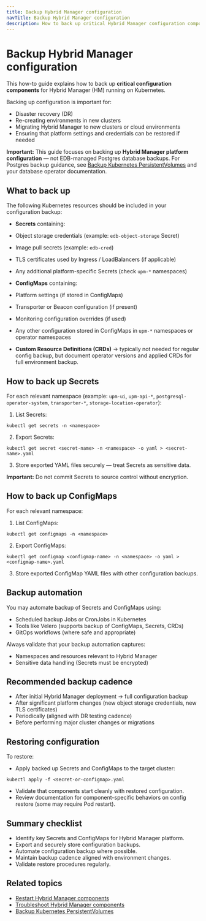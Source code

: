 ```yaml
---
title: Backup Hybrid Manager configuration
navTitle: Backup Hybrid Manager configuration
description: How to back up critical Hybrid Manager configuration components on Kubernetes.
---
```


# Backup Hybrid Manager configuration

This how-to guide explains how to back up **critical configuration components** for Hybrid Manager (HM) running on Kubernetes.

Backing up configuration is important for:

- Disaster recovery (DR)
- Re-creating environments in new clusters
- Migrating Hybrid Manager to new clusters or cloud environments
- Ensuring that platform settings and credentials can be restored if needed

**Important:** This guide focuses on backing up **Hybrid Manager platform configuration** — not EDB-managed Postgres database backups.
For Postgres backup guidance, see [Backup Kubernetes PersistentVolumes](../../backup-kubernetes-pv) and your database operator documentation.

## What to back up

The following Kubernetes resources should be included in your configuration backup:

- **Secrets** containing:
- Object storage credentials (example: `edb-object-storage` Secret)
- Image pull secrets (example: `edb-cred`)
- TLS certificates used by Ingress / LoadBalancers (if applicable)
- Any additional platform-specific Secrets (check `upm-*` namespaces)

- **ConfigMaps** containing:
- Platform settings (if stored in ConfigMaps)
- Transporter or Beacon configuration (if present)
- Monitoring configuration overrides (if used)
- Any other configuration stored in ConfigMaps in `upm-*` namespaces or operator namespaces

- **Custom Resource Definitions (CRDs)** → typically not needed for regular config backup, but document operator versions and applied CRDs for full environment backup.

## How to back up Secrets

For each relevant namespace (example: `upm-ui`, `upm-api-*`, `postgresql-operator-system`, `transporter-*`, `storage-location-operator`):

1. List Secrets:

`kubectl get secrets -n <namespace>`

2. Export Secrets:

`kubectl get secret <secret-name> -n <namespace> -o yaml > <secret-name>.yaml`

3. Store exported YAML files securely — treat Secrets as sensitive data.

**Important:** Do not commit Secrets to source control without encryption.

## How to back up ConfigMaps

For each relevant namespace:

1. List ConfigMaps:

`kubectl get configmaps -n <namespace>`

2. Export ConfigMaps:

`kubectl get configmap <configmap-name> -n <namespace> -o yaml > <configmap-name>.yaml`

3. Store exported ConfigMap YAML files with other configuration backups.

## Backup automation

You may automate backup of Secrets and ConfigMaps using:

- Scheduled backup Jobs or CronJobs in Kubernetes
- Tools like Velero (supports backup of ConfigMaps, Secrets, CRDs)
- GitOps workflows (where safe and appropriate)

Always validate that your backup automation captures:

- Namespaces and resources relevant to Hybrid Manager
- Sensitive data handling (Secrets must be encrypted)

## Recommended backup cadence

- After initial Hybrid Manager deployment → full configuration backup
- After significant platform changes (new object storage credentials, new TLS certificates)
- Periodically (aligned with DR testing cadence)
- Before performing major cluster changes or migrations

## Restoring configuration

To restore:

- Apply backed up Secrets and ConfigMaps to the target cluster:

`kubectl apply -f <secret-or-configmap>.yaml`

- Validate that components start cleanly with restored configuration.
- Review documentation for component-specific behaviors on config restore (some may require Pod restart).

## Summary checklist

- Identify key Secrets and ConfigMaps for Hybrid Manager platform.
- Export and securely store configuration backups.
- Automate configuration backup where possible.
- Maintain backup cadence aligned with environment changes.
- Validate restore procedures regularly.

## Related topics

- [Restart Hybrid Manager components](./restart-hybrid-manager-components)
- [Troubleshoot Hybrid Manager components](./troubleshoot-hybrid-manager-components)
- [Backup Kubernetes PersistentVolumes](../../ba)
